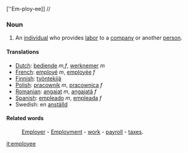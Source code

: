 [''Em-ploy-ee]] //

=== Noun ===

#An [[individual]] who provides [[labor]] to a [[company]] or another [[person]].

==== Translations ====
*[[Dutch]]: [[bediende]] ''m,f'', [[werknemer]] ''m''
*[[French]]: [[employé]] ''m'', [[employée]] ''f''
*[[Finnish]]: [[työntekijä]]
*[[Polish]]: [[pracownik]] ''m'', [[pracownica]] ''f''
*[[Romanian]]: [[angajat]] ''m'', [[angajată]] ''f''
*[[Spanish]]: [[empleado]] ''m'', [[empleada]] ''f''
*Swedish: en [[anställd]]

==== Related words ====
:[[Employer]] - [[Employment]] - [[work]] - [[payroll]] - [[taxes]].

[[it:employee]]
